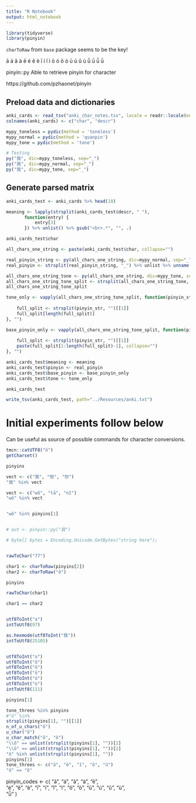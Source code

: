 ```yaml
---
title: "R Notebook"
output: html_notebook
---
```


```r
library(tidyverse)
library(pinyin)
```

`charToRaw` from `base` package seems to be the key!

ā á ǎ à ē é ě è ī í ǐ ì ō ó ǒ ò ū ú ǔ ù ǖ ǘ ǚ ǜ 

pinyin::py Able to retrieve pinyin for character

https://github.com/pzhaonet/pinyin

## Preload data and dictionaries

```r
anki_cards <- read_tsv("anki_char_notes.tsv", locale = readr::locale(encoding="UTF-8"), col_names = FALSE)
colnames(anki_cards) <- c("char", "descr")

mypy_toneless = pydic(method = 'toneless')
mypy_normal = pydic(method = 'quanpin')
mypy_tone = pydic(method = 'tone')

# Testing
py("我", dic=mypy_toneless, sep="_")
py("我", dic=mypy_normal, sep="_")
py("我", dic=mypy_tone, sep="_")
```

## Generate parsed matrix

```r
anki_cards_test <- anki_cards %>% head(10)

meaning <- lapply(strsplit(anki_cards_test$descr, " "), 
       function(entry) {
           entry[3]
       }) %>% unlist() %>% gsub("<br>.*", "", .)

anki_cards_test$char

all_chars_one_string <- paste(anki_cards_test$char, collapse="")

real_pinyin_string <- py(all_chars_one_string, dic=mypy_normal, sep="_")
real_pinyin <- strsplit(real_pinyin_string, "_") %>% unlist %>% unname()

all_chars_one_string_tone <- py(all_chars_one_string, dic=mypy_tone, sep="_")
all_chars_one_string_tone_split <- strsplit(all_chars_one_string_tone, "_") %>% unlist() %>% unname()
all_chars_one_string_tone_split

tone_only <- vapply(all_chars_one_string_tone_split, function(pinyin_str) {
    
    full_split <- strsplit(pinyin_str, "")[[1]]
    full_split[length(full_split)]
}, "")

base_pinyin_only <- vapply(all_chars_one_string_tone_split, function(pinyin_str) {
    
    full_split <- strsplit(pinyin_str, "")[[1]]
    paste(full_split[1:length(full_split)-1], collapse="")
}, "")

anki_cards_test$meaning <- meaning
anki_cards_test$pinyin <- real_pinyin
anki_cards_test$base_pinyin <- base_pinyin_only
anki_cards_test$tone <- tone_only

anki_cards_test

write_tsv(anki_cards_test, path="../Resources/anki.txt")

```


# Initial experiments follow below

Can be useful as source of possible commands for character conversions.

```r

tmcn::catUTF8("ŏ")
getCharset()

pinyins

vect <- c("我", "他", "你")
"我" %in% vect

vect <- c("wŏ", "tā", "nǐ")
"wŏ" %in% vect


"wŏ" %in% pinyins[1]


# out <- pinyin::py("我")

# byte[] bytes = Encoding.Unicode.GetBytes("string here");


rawToChar("77")

char1 <- charToRaw(pinyins[2])
char2 <- charToRaw("ŏ")

pinyins

rawToChar(char1)

char1 == char2


utf8ToInt("a")
intToUtf8(97)

as.hexmode(utf8ToInt("我"))
intToUtf8(25105)


utf8ToInt("o")
utf8ToInt("ŏ")
utf8ToInt("ǒ")
utf8ToInt("ō")
utf8ToInt("ó")
utf8ToInt("ò")
intToUtf8(111)

pinyins[1]

tone_threes %in% pinyins
#"ŏ" %in% 
strsplit(pinyins[1], "")[[1]]
n_of_u_chars("ŏ")
u_char("ŏ")
u_char_match("ŏ", "ŏ")
"\\ŏ" == unlist(strsplit(pinyins[1], ""))[2]
"\\ǒ" == unlist(strsplit(pinyins[1], ""))[2]
"ŏ" %in% unlist(strsplit(pinyins[1], ""))
pinyins[1]
tone_threes <- c("ă", "ě", "ǐ", "ǒ", "ǔ")
"ǒ" == "ŏ"

```






pinyin_codes <- c(
    "ā",
    "á",
    "ǎ",
    "à",
    "ē",      
    "é",
    "ě",
    "è",
    "ī",
    "í",
    "ǐ",
    "ì",
    "ǒ",
    "ò",
    "ū",
    "ú",
    "ǔ",
    "ù",  
    "ǚ"
)
